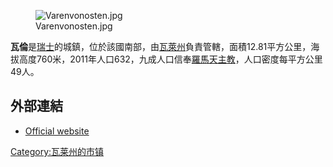 [[Image:Varenvonosten.jpg|right]]

'''瓦倫'''是[[瑞士|瑞士]]的城鎮，位於該國南部，由[[瓦萊州|瓦萊州]]負責管轄，面積12.81平方公里，海拔高度760米，2011年人口632，九成人口信奉[[羅馬天主教|羅馬天主教]]，人口密度每平方公里49人。

==外部連結==
* [http://www.varen.ch Official website] {{Wayback|url=http://www.varen.ch/ |date=20080328221147 }} {{de icon}}

{{Switzerland-geo-stub}}
[[Category:瓦莱州的市镇|Category:瓦莱州的市镇]]